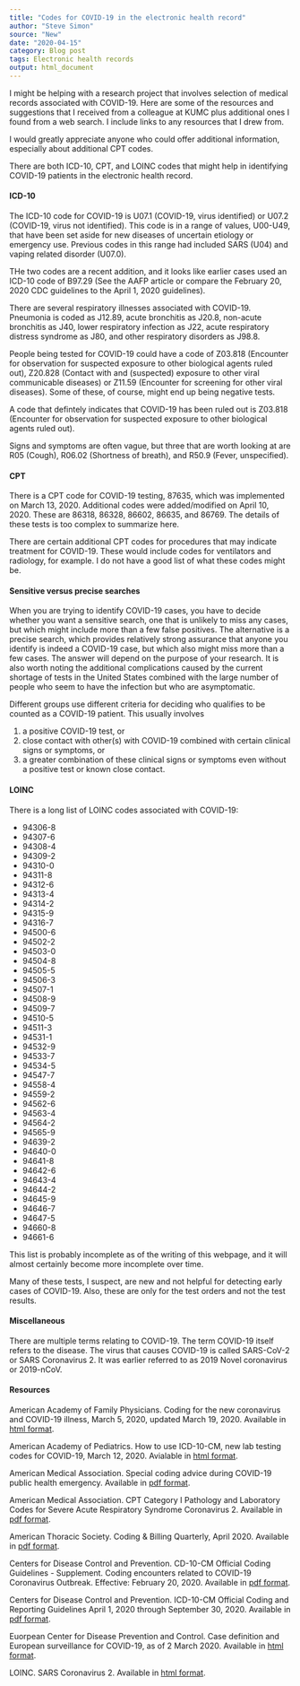 ```yaml
---
title: "Codes for COVID-19 in the electronic health record"
author: "Steve Simon"
source: "New"
date: "2020-04-15"
category: Blog post
tags: Electronic health records
output: html_document
---
```


I might be helping with a research project that involves selection of medical records associated with COVID-19. Here are some of the resources and suggestions that I received from a colleague at KUMC plus additional ones I found from a web search. I include links to any resources that I drew from.

I would greatly appreciate anyone who could offer additional information, especially about additional CPT codes.

<!---More--->

There are both ICD-10, CPT, and LOINC codes that might help in identifying COVID-19 patients in the electronic health record.

#### ICD-10

The ICD-10 code for COVID-19 is U07.1 (COVID-19, virus identified) or U07.2 (COVID-19, virus not identified). This code is in a range of values, U00-U49, that have been set aside for  new diseases of uncertain etiology or emergency use. Previous codes in this range had included SARS (U04) and vaping related disorder (U07.0).

THe two codes are a recent addition, and it looks like earlier cases used an ICD-10 code of B97.29 (See the AAFP article or compare the February 20, 2020 CDC guidelines to the April 1, 2020 guidelines).

There are several respiratory illnesses associated with COVID-19. Pneumonia is coded as J12.89, acute bronchitis as J20.8, non-acute bronchitis as J40, lower respiratory infection as J22, acute respiratory distress syndrome as J80, and other respiratory disorders as J98.8.

People being tested for COVID-19 could have a code of Z03.818 (Encounter for observation for suspected exposure to other biological agents ruled out), Z20.828 (Contact with and (suspected) exposure to other viral communicable diseases) or Z11.59 (Encounter for screening for other viral diseases). Some of these, of course, might end up being negative tests.

A code that defintely indicates that COVID-19 has been ruled out is Z03.818 (Encounter for observation for suspected exposure to other biological agents ruled out).

Signs and symptoms are often vague, but three that are worth looking at are R05 (Cough), R06.02 (Shortness of breath), and R50.9 (Fever, unspecified).

#### CPT

There is a CPT code for COVID-19 testing, 87635, which was implemented on March 13, 2020. Additional codes were added/modified on April 10, 2020. These are 86318, 86328, 86602, 86635, and 86769. The details of these tests is too complex to summarize here.

There are certain additional CPT codes for procedures that may indicate treatment for COVID-19. These would include codes for ventilators and radiology, for example. I do not have a good list of what these codes might be. 

#### Sensitive versus precise searches

When you are trying to identify COVID-19 cases, you have to decide whether you want a sensitive search, one that is unlikely to miss any cases, but which might include more than a few false positives. The alternative is a precise search, which provides relatively strong assurance that anyone you identify is indeed a COVID-19 case, but which also might miss more than a few cases. The answer will depend on the purpose of your research. It is also worth noting the additional complications caused by the current shortage of tests in the United States combined with the large number of people who seem to have the infection but who are asymptomatic.

Different groups use different criteria for deciding who qualifies to be counted as a COVID-19 patient. This usually involves 

1. a positive COVID-19 test, or 
2. close contact with other(s) with COVID-19 combined with certain clinical signs or symptoms, or 
3. a greater combination of these clinical signs or symptoms even without a positive test or known close contact.

#### LOINC

There is a long list of LOINC codes associated with COVID-19:

+ 94306-8
+ 94307-6
+ 94308-4
+ 94309-2
+ 94310-0
+ 94311-8
+ 94312-6
+ 94313-4
+ 94314-2
+ 94315-9
+ 94316-7
+ 94500-6
+ 94502-2
+ 94503-0
+ 94504-8
+ 94505-5
+ 94506-3
+ 94507-1
+ 94508-9
+ 94509-7
+ 94510-5
+ 94511-3
+ 94531-1
+ 94532-9
+ 94533-7
+ 94534-5
+ 94547-7
+ 94558-4
+ 94559-2
+ 94562-6
+ 94563-4
+ 94564-2
+ 94565-9
+ 94639-2
+ 94640-0
+ 94641-8
+ 94642-6
+ 94643-4
+ 94644-2
+ 94645-9
+ 94646-7
+ 94647-5
+ 94660-8
+ 94661-6

This list is probably incomplete as of the writing of this webpage, and it will almost certainly become more incomplete over time.

Many of these tests, I suspect, are new and not helpful for detecting early cases of COVID-19. Also, these are only for the test orders and not the test results.

#### Miscellaneous

There are multiple terms relating to COVID-19. The term COVID-19 itself refers to the disease. The virus that causes COVID-19 is called SARS-CoV-2 or SARS Coronavirus 2. It was earlier referred to as 2019 Novel coronavirus or 2019-nCoV.

#### Resources

American Academy of Family Physicians. Coding for the new coronavirus and COVID-19 illness, March 5, 2020, updated March 19, 2020. Available in [html format](https://www.aafp.org/journals/fpm/blogs/gettingpaid/entry/coronavirus_diagnosis_coding.html).

American Academy of Pediatrics. How to use ICD-10-CM, new lab testing codes for COVID-19, March 12, 2020. Avialable in [html format](https://www.aappublications.org/news/2020/03/12/coding031220).

American Medical Association. Special coding advice during COVID-19 public health emergency. Available in [pdf format](https://www.ama-assn.org/system/files/2020-04/covid-19-coding-advice.pdf).

American Medical Association. CPT Category I Pathology and Laboratory Codes for Severe
Acute Respiratory Syndrome Coronavirus 2. Available in [pdf format](https://www.ama-assn.org/system/files/2020-04/coronavirus-long-descriptors.pdf).

American Thoracic Society. Coding & Billing Quarterly, April 2020. Available in [pdf format](https://www.thoracic.org/about/newsroom/newsletters/coding-and-billing/resources/2020/cbq-april.pdf).

Centers for Disease Control and Prevention. CD-10-CM Official Coding Guidelines - Supplement. Coding encounters related to COVID-19 Coronavirus Outbreak. Effective: February 20, 2020. Available in [pdf format](https://www.cdc.gov/nchs/data/icd/ICD-10-CM-Official-Coding-Gudance-Interim-Advice-coronavirus-feb-20-2020.pdf).

Centers for Disease Control and Prevention. ICD-10-CM Official Coding and Reporting Guidelines April 1, 2020 through September 30, 2020. Available in [pdf format](https://www.cdc.gov/nchs/data/icd/COVID-19-guidelines-final.pdf).

Euorpean Center for Disease Prevention and Control. Case definition and European surveillance for COVID-19, as of 2 March 2020. Available in [html format](https://www.ecdc.europa.eu/en/case-definition-and-european-surveillance-human-infection-novel-coronavirus-2019-ncov).

LOINC. SARS Coronavirus 2. Available in [html format](https://loinc.org/sars-coronavirus-2/).

